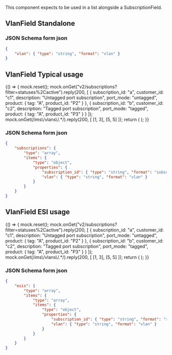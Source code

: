 

<Meta title="Uniforms/VlanField" component={VlanField} />

This component expects to be used in a list alongside a SubscriptionField.

## VlanField Standalone

<Story name="VlanField">
    <UserInputContainer stepUserInput={createForm({ name: { type: "string", format: "vlan" } })} />
</Story>

### JSON Schema form json

```json
{
    "vlan": { "type": "string", "format": "vlan" }
}
```

## VlanField Typical usage

<Story name="VlanField Typical usage">
    {() => {
        mock.reset();
        mock.onGet("v2/subscriptions?filter=statuses%2Cactive").reply(200, [
            {
                subscription_id: "a",
                customer_id: "c1",
                description: "Untagged port subscription",
                port_mode: "untagged",
                product: { tag: "A", product_id: "P2" }
            },
            {
                subscription_id: "b",
                customer_id: "c2",
                description: "Tagged port subscription",
                port_mode: "tagged",
                product: { tag: "A", product_id: "P3" }
            }
        ]);
        mock.onGet(/ims\/vlans\/.*/).reply(200, [
            [1, 3],
            [5, 5]
        ]);
        return (
            <UserInputContainer
                stepUserInput={createForm({
                    subscriptions: {
                        type: "array",
                        items: {
                            type: "object",
                            properties: {
                                subscription_id: { type: "string", format: "subscriptionId" },
                                vlan: { type: "string", format: "vlan" }
                            }
                        }
                    }
                })}
            />
        );
    }}
</Story>

### JSON Schema form json

```json
{
    "subscriptions": {
        "type": "array",
        "items": {
            "type": "object",
            "properties": {
                "subscription_id": { "type": "string", "format": "subscriptionId" },
                "vlan": { "type": "string", "format": "vlan" }
            }
        }
    }
}
```

## VlanField ESI usage

<Story name="VlanField ESI usage">
    {() => {
        mock.reset();
        mock.onGet("v2/subscriptions?filter=statuses%2Cactive").reply(200, [
            {
                subscription_id: "a",
                customer_id: "c1",
                description: "Untagged port subscription",
                port_mode: "untagged",
                product: { tag: "A", product_id: "P2" }
            },
            {
                subscription_id: "b",
                customer_id: "c2",
                description: "Tagged port subscription",
                port_mode: "tagged",
                product: { tag: "A", product_id: "P3" }
            }
        ]);
        mock.onGet(/ims\/vlans\/.*/).reply(200, [
            [1, 3],
            [5, 5]
        ]);
        return (
            <UserInputContainer
                stepUserInput={createForm({
                    esis: {
                        type: "array",
                        items: {
                            type: "array",
                            items: {
                                type: "object",
                                properties: {
                                    subscription_id: {
                                        type: "string",
                                        format: "subscriptionId",
                                        uniforms: { tags: ["SP"] }
                                    },
                                    vlan: { type: "string", format: "vlan" }
                                }
                            }
                        }
                    }
                })}
            />
        );
    }}
</Story>

### JSON Schema form json

```json
{
    "esis": {
        "type": "array",
        "items": {
            "type": "array",
            "items": {
                "type": "object",
                "properties": {
                    "subscription_id": { "type": "string", "format": "subscriptionId", "uniforms": { "tags": ["SP"] } },
                    "vlan": { "type": "string", "format": "vlan" }
                }
            }
        }
    }
}
```
